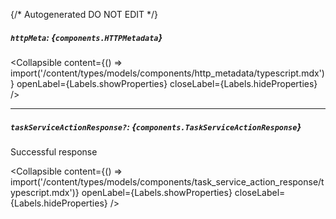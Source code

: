 {/* Autogenerated DO NOT EDIT  */}

##### `httpMeta`: *{`components.HTTPMetadata`}*

<Collapsible content={() => import('/content/types/models/components/http_metadata/typescript.mdx')} openLabel={Labels.showProperties} closeLabel={Labels.hideProperties} />


---
##### `taskServiceActionResponse?`: *{`components.TaskServiceActionResponse`}*
Successful response

<Collapsible content={() => import('/content/types/models/components/task_service_action_response/typescript.mdx')} openLabel={Labels.showProperties} closeLabel={Labels.hideProperties} />



